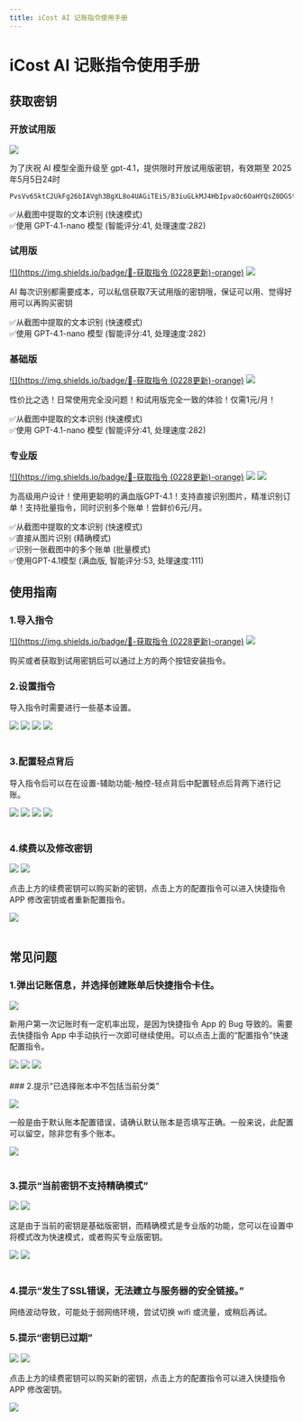 ```yaml
---
title: iCost AI 记账指令使用手册
---
```


# iCost AI 记账指令使用手册

## 获取密钥

### 开放试用版

[![](https://img.shields.io/badge/🔗-获取指令（0228更新）-orange)](https://www.icloud.com/shortcuts/6b00e0e90c8c4b2ea3ce70a1c2b25125)

为了庆祝 AI 模型全面升级至 gpt-4.1，提供限时开放试用版密钥，有效期至 2025年5月5日24时

```
PvsVv6SktC2UkFg26bIAVgh3BgXL8o4UAGiTEi5/B3iuGLkMJ4HbIpvaOc6OaHYQsZ0DGStafxJMHXRgNWo1juVUnUNQh5tNn67xj3GvmO31HzOf4XXkSt3fibawhfuB
```

✅从截图中提取的文本识别 (快速模式)  
✅使用 GPT-4.1-nano 模型 (智能评分:41, 处理速度:282)

### 试用版

[![](https://img.shields.io/badge/🔗-获取指令 (0228更新)-orange)](https://www.icloud.com/shortcuts/6b00e0e90c8c4b2ea3ce70a1c2b25125)
[![](https://img.shields.io/badge/🆓-获取免费试用-seagreen)](xhsdiscover://user/647dbb0d000000001f0068f4)

AI 每次识别都需要成本，可以私信获取7天试用版的密钥哦，保证可以用、觉得好用可以再购买密钥

✅从截图中提取的文本识别 (快速模式)  
✅使用 GPT-4.1-nano 模型 (智能评分:41, 处理速度:282)

### 基础版

[![](https://img.shields.io/badge/🔗-获取指令 (0228更新)-orange)](https://www.icloud.com/shortcuts/6b00e0e90c8c4b2ea3ce70a1c2b25125)
[![](https://img.shields.io/badge/🏪-续费密钥-gold)](xhsdiscover://goods_detail/67aef100acc82c00017bab79)

性价比之选！日常使用完全没问题！和试用版完全一致的体验！仅需<Highlight color="#25c2a0">1元/月</Highlight>！

✅从截图中提取的文本识别 (快速模式)  
✅使用 GPT-4.1-nano 模型 (智能评分:41, 处理速度:282)

### 专业版

[![](https://img.shields.io/badge/🔗-获取指令 (0228更新)-orange)](https://www.icloud.com/shortcuts/6b00e0e90c8c4b2ea3ce70a1c2b25125)
[![](https://img.shields.io/badge/🔗-获取批量版指令-blue)](https://www.icloud.com/shortcuts/c34e814c80d9410fbd7fb8798cae1d9f)
[![](https://img.shields.io/badge/🏪-续费密钥-gold)](xhsdiscover://goods_detail/67aef100acc82c00017bab79)

为高级用户设计！使用更聪明的<Highlight color="#1877F2">满血版</Highlight>GPT-4.1！支持直接识别图片，精准识别订单！支持批量指令，同时识别多个账单！尝鲜价<Highlight color="#25c2a0">6元/月</Highlight>。

✅从截图中提取的文本识别 (快速模式)  
✅直接从图片识别 (精确模式)  
✅识别一张截图中的多个账单 (批量模式)  
✅使用GPT-4.1模型 (满血版, 智能评分:53, 处理速度:111)

## 使用指南

### 1.导入指令

[![](https://img.shields.io/badge/🔗-获取指令 (0228更新)-orange)](https://www.icloud.com/shortcuts/6b00e0e90c8c4b2ea3ce70a1c2b25125)
[![](https://img.shields.io/badge/🔗-获取批量版指令-blue)](https://www.icloud.com/shortcuts/c34e814c80d9410fbd7fb8798cae1d9f)

购买或者获取到试用密钥后可以通过上方的两个按钮安装指令。

### 2.设置指令

导入指令时需要进行一些基本设置。


<div style={{display: 'flex', justifyContent: 'space-between'}}>
<img src={settings1} style={{width: '23%'}} />
<img src={settings2} style={{width: '23%'}} />
<img src={settings3} style={{width: '23%'}} />
<img src={settings4} style={{width: '23%'}} />
</div>
<br/>

### 3.配置轻点背后

导入指令后可以在在<Highlight color="#1877F2">设置-辅助功能-触控-轻点背后</Highlight>中配置轻点后背两下进行记账。


<div style={{display: 'flex', justifyContent: 'space-between'}}>
<img src={settings5} style={{width: '23%'}} />
<img src={settings6} style={{width: '23%'}} />
<img src={settings7} style={{width: '23%'}} />
<img src={settings8} style={{width: '23%'}} />
</div>
<br/>

### 4.续费以及修改密钥

[![](https://img.shields.io/badge/🏪-续费密钥-gold)](xhsdiscover://goods_detail/67aef100acc82c00017bab79)
[![](https://img.shields.io/badge/⚙️-配置指令-DarkCyan)](shortcuts://open-shortcut?name=AI%20截图记账)

点击上方的<Highlight color="#1877F2">续费密钥</Highlight>可以购买新的密钥，点击上方的<Highlight color="#1877F2">配置指令</Highlight>可以进入快捷指令 APP 修改密钥或者重新配置指令。


<div style={{display: 'flex', justifyContent: 'space-between'}}>
<img src={settings9} style={{width: '23%'}} />
<div style={{ width: '23%' }}/>
</div>
<br/>

## 常见问题

### 1.弹出记账信息，并选择创建账单后快捷指令卡住。

[![](https://img.shields.io/badge/⚙️-配置指令-DarkCyan)](shortcuts://open-shortcut?name=AI%20截图记账)

新用户第一次记账时有一定机率出现，是因为快捷指令 App 的 Bug 导致的。需要去快捷指令 App 中手动执行一次即可继续使用。可以点击上面的“配置指令”快速配置指令。


<div style={{display: 'flex', justifyContent: 'space-between'}}>
<img src={image1} style={{width: '30%'}} />
<img src={image2} style={{width: '30%'}} />
<img src={image3} style={{width: '30%'}} />
</div>
<br/>
### 2.提示“已选择账本中不包括当前分类”

[![](https://img.shields.io/badge/⚙️-配置指令-DarkCyan)](shortcuts://open-shortcut?name=AI%20截图记账)

一般是由于默认账本配置错误，请确认默认账本是否填写正确。一般来说，此配置可以留空，除非您有多个账本。


<div style={{display: 'flex', justifyContent: 'space-between'}}>
<img src={image4} style={{width: '30%'}} />
</div>
<br/>

### 3.提示“当前密钥不支持精确模式”

[![](https://img.shields.io/badge/⚙️-配置指令-DarkCyan)](shortcuts://open-shortcut?name=AI%20截图记账)
[![](https://img.shields.io/badge/🏪-购买专业版密钥-gold)](xhsdiscover://goods_detail/67aef100acc82c00017bab79)

这是由于当前的密钥是基础版密钥，而精确模式是专业版的功能，您可以在设置中将模式改为快速模式，或者购买专业版密钥。


<div style={{display: 'flex', justifyContent: 'space-between'}}>
<img src={image5} style={{width: '30%'}} />
<img src={image6} style={{width: '30%'}} />
<div style={{ width: '30%' }}/>
</div>
<br/>

### 4.提示“发生了SSL错误，无法建立与服务器的安全链接。”

网络波动导致，可能处于弱网络环境，尝试切换 wifi 或流量，或稍后再试。

### 5.提示“密钥已过期”

[![](https://img.shields.io/badge/🏪-续费密钥-gold)](xhsdiscover://goods_detail/67aef100acc82c00017bab79)
[![](https://img.shields.io/badge/⚙️-配置指令-DarkCyan)](shortcuts://open-shortcut?name=AI%20截图记账)

点击上方的<Highlight color="#1877F2">续费密钥</Highlight>可以购买新的密钥，点击上方的<Highlight color="#1877F2">配置指令</Highlight>可以进入快捷指令 APP 修改密钥。

<div style={{display: 'flex', justifyContent: 'space-between'}}>
<img src={settings9} style={{width: '30%'}} />
<div style={{ width: '30%' }}/>
</div>
<br/>